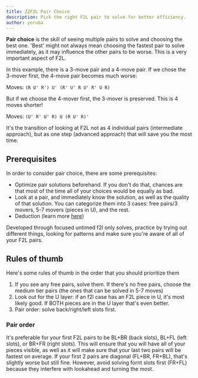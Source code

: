 ```yaml
---
title: ZZF2L Pair Choice
description: Pick the right F2L pair to solve for better efficiency.
author: yoruba
---
```



**Pair choice** is the skill of seeing multiple pairs to solve and choosing the best one. 'Best' might not always mean choosing the fastest pair to solve immediately, as it may influence the other pairs to be worse. This is a very important aspect of F2L.

In this example, there is a 3-move pair and a 4-move pair. If we chose the 3-mover first, the 4-move pair becomes much worse:

<TwistyPlayer
  experimentalSetupAlg="z2"
  alg="R U' R' U' R' U' R U' R' U R"
  experimentalSetupAnchor="end"
  background="none"
  experimentalStickeringMaskOrbits="EDGES:DDDDIIIID-D-,CORNERS:DD--IIII,CENTERS:DDDDDD"
/>
<span>Moves: `(R U' R') U' (R' U' R U' R' U R)`</span>

But if we choose the 4-mover first, the 3-mover is preserved. This is 4 moves shorter!

<TwistyPlayer
  experimentalSetupAlg="z2"
  alg="U' R' U' R U R U' R'"
  experimentalSetupAnchor="end"
  background="none"
  experimentalStickeringMaskOrbits="EDGES:DDDDIIIID-D-,CORNERS:DD--IIII,CENTERS:DDDDDD"
/>
<span>Moves: `(U' R' U' R) U (R U' R)'`</span>

It's the transition of looking at F2L not as 4 individual pairs (intermediate approach), but as one step (advanced approach) that will save you the most time.

## Prerequisites

In order to consider pair choice, there are some prerequisites:

- Optimize pair solutions beforehand. If you don't do that, chances are that most of the time all of your choices would be equally as bad.
- Look at a pair, and immediately know the solution, as well as the quality of that solution. You can categorize them into 3 cases: free pairs/3 movers, 5-7 movers (pieces in U), and the rest.
- Deduction (learn more [here](/improvement-guide/zzf2l/deduction))

Developed through focused untimed f2l only solves, practice by trying out different things, looking for patterns and make sure you're aware of all of your F2L pairs.

## Rules of thumb

Here's some rules of thumb in the order that you should prioritize them

1.  If you see any free pairs, solve them. If there's no free pairs, choose the medium tier pairs (the ones that can be solved in 5-7 moves)
2.  Look out for the U layer: if an f2l case has an F2L piece in U, it's most likely good. If BOTH pieces are in the U layer that's even better.
3.  Pair order: solve back/right/left slots first.

### Pair order

It's preferable for your first F2L pairs to be BL+BR (back slots), BL+FL (left slots), or BR+FR (right slots). This will ensure that you will have all of your pieces visible, as well as it will make sure that your last two pairs will be fastest on average. If your first 2 pairs are diagonal (FL+BR, FR+BL), that's slightly worse but still fine. However, avoid solving fornt slots first (FR+FL) because they interfere with lookahead and turning the most.
